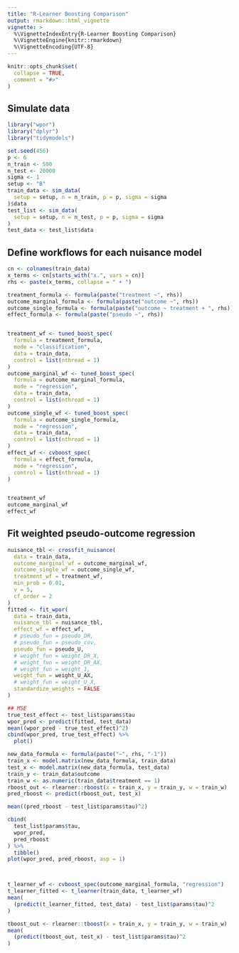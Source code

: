 ```yaml
---
title: "R-Learner Boosting Comparison"
output: rmarkdown::html_vignette
vignette: >
  %\VignetteIndexEntry{R-Learner Boosting Comparison}
  %\VignetteEngine{knitr::rmarkdown}
  %\VignetteEncoding{UTF-8}
---
```


```r
knitr::opts_chunk$set(
  collapse = TRUE,
  comment = "#>"
)
```
## Simulate data

```r
library("wpor")
library("dplyr")
library("tidymodels")

set.seed(456)
p <- 6
n_train <- 500
n_test <- 20000
sigma <- 1
setup <- "B"
train_data <- sim_data(
  setup = setup, n = n_train, p = p, sigma = sigma
)$data
test_list <- sim_data(
  setup = setup, n = n_test, p = p, sigma = sigma
)
test_data <- test_list$data
```


## Define workflows for each nuisance model
```r
cn <- colnames(train_data)
x_terms <- cn[starts_with("x.", vars = cn)]
rhs <- paste(x_terms, collapse = " + ")

treatment_formula <- formula(paste("treatment ~", rhs))
outcome_marginal_formula <- formula(paste("outcome ~", rhs))
outcome_single_formula <- formula(paste("outcome ~ treatment + ", rhs))
effect_formula <- formula(paste("pseudo ~", rhs))


treatment_wf <- tuned_boost_spec(
  formula = treatment_formula,
  mode = "classification",
  data = train_data,
  control = list(nthread = 1)
)
outcome_marginal_wf <- tuned_boost_spec(
  formula = outcome_marginal_formula,
  mode = "regression",
  data = train_data,
  control = list(nthread = 1)
)
outcome_single_wf <- tuned_boost_spec(
  formula = outcome_single_formula,
  mode = "regression",
  data = train_data,
  control = list(nthread = 1)
)
effect_wf <- cvboost_spec(
  formula = effect_formula,
  mode = "regression",
  control = list(nthread = 1)
)


treatment_wf
outcome_marginal_wf
effect_wf
```

## Fit weighted pseudo-outcome regression

```r
nuisance_tbl <- crossfit_nuisance(
  data = train_data,
  outcome_marginal_wf = outcome_marginal_wf,
  outcome_single_wf = outcome_single_wf,
  treatment_wf = treatment_wf,
  min_prob = 0.01,
  v = 5,
  cf_order = 2
)
fitted <- fit_wpor(
  data = train_data,
  nuisance_tbl = nuisance_tbl,
  effect_wf = effect_wf,
  # pseudo_fun = pseudo_DR,
  # pseudo_fun = pseudo_cov,
  pseudo_fun = pseudo_U,
  # weight_fun = weight_DR_X,
  # weight_fun = weight_DR_AX,
  # weight_fun = weight_1,
  weight_fun = weight_U_AX,
  # weight_fun = weight_U_X,
  standardize_weights = FALSE
)

## MSE
true_test_effect <- test_list$params$tau
wpor_pred <- predict(fitted, test_data)
mean((wpor_pred - true_test_effect)^2)
cbind(wpor_pred, true_test_effect) %>%
  plot()
```

```r
new_data_formula <- formula(paste("~", rhs, "-1"))
train_x <- model.matrix(new_data_formula, train_data)
test_x <- model.matrix(new_data_formula, test_data)
train_y <- train_data$outcome
train_w <- as.numeric(train_data$treatment == 1)
rboost_out <- rlearner::rboost(x = train_x, y = train_y, w = train_w)
pred_rboost <- predict(rboost_out, test_x)

mean((pred_rboost - test_list$params$tau)^2)

cbind(
  test_list$params$tau,
  wpor_pred,
  pred_rboost
) %>%
  tibble()
plot(wpor_pred, pred_rboost, asp = 1)



t_learner_wf <- cvboost_spec(outcome_marginal_formula, "regression")
t_learner_fitted <- t_learner(train_data, t_learner_wf)
mean(
  (predict(t_learner_fitted, test_data) - test_list$params$tau)^2
)

tboost_out <- rlearner::tboost(x = train_x, y = train_y, w = train_w)
mean(
  (predict(tboost_out, test_x) - test_list$params$tau)^2
)
```


